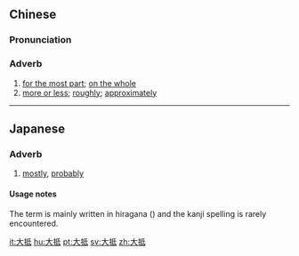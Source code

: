 ==Chinese==
{{zh-forms}}

===Pronunciation===
{{zh-pron
|m=dàdǐ
|c=daai6 dai2
|cat=adv
}}

===Adverb===
{{zh-adv}}

# [[for the most part]]; [[on the whole]]
# [[more or less]]; [[roughly]]; [[approximately]]

----

==Japanese==
{{ja-kanjitab|たい|てい|yomi=on}}

===Adverb===
{{ja-pos|たいてい|adverb}}

# [[mostly]], [[probably]]

====Usage notes====
The term is mainly written in hiragana ({{lang|ja|たいてい}}) and the kanji spelling is rarely encountered.

[[it:大抵]]
[[hu:大抵]]
[[pt:大抵]]
[[sv:大抵]]
[[zh:大抵]]